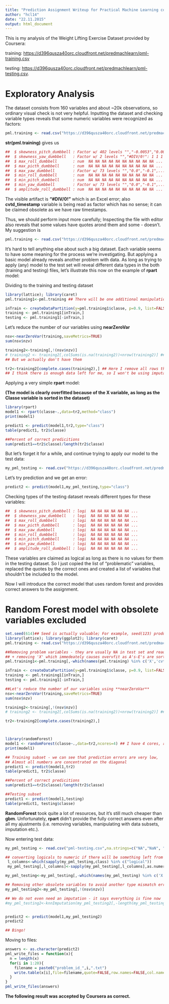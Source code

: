```yaml
---
title: "Prediction Assignment Writeup for Practical Machine Learning course on Coursera "
author: "hcl14"
date: "22.11.2015"
output: html_document
---
```


This is my analysis of the Weight Lifting Exercise Dataset provided by Coursera:

training:
<https://d396qusza40orc.cloudfront.net/predmachlearn/pml-training.csv>

testing:
<https://d396qusza40orc.cloudfront.net/predmachlearn/pml-testing.csv>.


Exploratory Analysis
========================================
The dataset consists from 160 variables and about ~20k observations, so ordinary visual check is not very helpful. Inputting the dataset and checking variable types reveals that some numeric variables were recognized as factors:


```r
pml.training <- read.csv("https://d396qusza40orc.cloudfront.net/predmachlearn/pml-training.csv")
```

**str(pml.training)** gives us
```r
##  $ skewness_pitch_dumbbell : Factor w/ 402 levels "","-0.0053","0.0063",..: 1 1 1 1 1 1 1 1 1 1 ...
##  $ skewness_yaw_dumbbell   : Factor w/ 2 levels "","#DIV/0!": 1 1 1 1 1 1 1 1 1 1 ...
##  $ max_roll_dumbbell       : num  NA NA NA NA NA NA NA NA NA NA ...
##  $ max_picth_dumbbell      : num  NA NA NA NA NA NA NA NA NA NA ...
##  $ max_yaw_dumbbell        : Factor w/ 73 levels "","0.0","-0.1",..: 1 1 1 1 1 1 1 1 1 1 ...
##  $ min_roll_dumbbell       : num  NA NA NA NA NA NA NA NA NA NA ...
##  $ min_pitch_dumbbell      : num  NA NA NA NA NA NA NA NA NA NA ...
##  $ min_yaw_dumbbell        : Factor w/ 73 levels "","0.0","-0.1",..: 1 1 1 1 1 1 1 1 1 1 ...
##  $ amplitude_roll_dumbbell : num  NA NA NA NA NA NA NA NA NA NA ...
```

The visible artifact is **"#DIV/0!"** which is an Excel error; also **cvtd_timestamp** variable is being read as factor which has no sense; it can be claimed obsolete as we have raw timestamps.


Thus, we should perform input more carefully; Inspecting the file with editor also reveals that some values have quotes arond them and some - doesn't. My suggestion is

```r
pml.training <- read.csv("https://d396qusza40orc.cloudfront.net/predmachlearn/pml-training.csv",na.strings=c("NA","NaN", " ","",'""','"#DIV/0!"','#DIV/0!',dec="." ))
```

It's hard to tell anything else about such a big dataset. Each variable seems to have some meaning for the process we're investigating. But applying a basic model already reveals another problem with data. As long as trying to apply (any) model to the test set will reveal different data types in the both (training and testing) files, let's illustrate this now on the example of **rpart** model:


Dividing to the training and testing dataset
```r
library(lattice); library(caret)
pml.training1<-pml.training ## There will be one additional manipulation with data

inTrain <- createDataPartition(y=pml.training1$classe, p=0.9, list=FALSE)
training <- pml.training1[inTrain,]
testing <- pml.training1[-inTrain,]
```

Let's reduce the number of our variables using **nearZeroVar**
```r
nsv<-nearZeroVar(training,saveMetrics=TRUE)
sum(nsv$nzv)

training2<-training[,!(nsv$nzv)]
# training2 <- training2[,colSums(is.na(training2))<nrow(training2)] ## remove columns that consist from na's
## But we actually don't have them

tr2<-training2[complete.cases(training2),] ## Here I remove all rows that have NA's
## I think there is enough data left for me, so I won't be using imputation on this step
```

Applying a very simple **rpart** model:

**(The model is clearly overfitted because of the X variable, as long as the Classe variable is sorted in the dataset)**
```r
library(rpart)
model1 <- rpart(classe~.,data=tr2,method="class")
print(model1)

predict1 <- predict(model1,tr2,type="class")
table(predict1, tr2$classe)

##Percent of correct predicitions
sum(predict1==tr2$classe)/length(tr2$classe)
```

But let's forget it for a while, and continue trying to apply our model to the test data:

```r
my_pml_testing <- read.csv("https://d396qusza40orc.cloudfront.net/predmachlearn/pml-testing.csv",na.strings=c("NA","NaN", " ","",'""','"#DIV/0!"','#DIV/0!'),dec="." )
```

Let's try prediction and we get an error:

```r
predict2 <- predict(model1,my_pml_testing,type="class")
```

Checking types of the testing dataset reveals different types for these variables:

```r
##  $ skewness_pitch_dumbbell : logi  NA NA NA NA NA NA ...
##  $ skewness_yaw_dumbbell   : logi  NA NA NA NA NA NA ...
##  $ max_roll_dumbbell       : logi  NA NA NA NA NA NA ...
##  $ max_picth_dumbbell      : logi  NA NA NA NA NA NA ...
##  $ max_yaw_dumbbell        : logi  NA NA NA NA NA NA ...
##  $ min_roll_dumbbell       : logi  NA NA NA NA NA NA ...
##  $ min_pitch_dumbbell      : logi  NA NA NA NA NA NA ...
##  $ min_yaw_dumbbell        : logi  NA NA NA NA NA NA ...
##  $ amplitude_roll_dumbbell : logi  NA NA NA NA NA NA ...
```

These variables are claimed as logical as long as there is no values for them in the testing dataset. So I just copied the list of "problematic" variables, replaced the quotes by the correct ones and created a list of variables that shouldn't be included to the model.

Now I will introduce the correct model that uses random forest and provides correct answers to the assignment.


Random Forest model with obsolete variables excluded
========================================
```r
set.seed(614)## Seed is actually valuable; For example, seed(123) produces bad results for me
library(lattice); library(ggplot2); library(caret)
pml.training <- read.csv("https://d396qusza40orc.cloudfront.net/predmachlearn/pml-training.csv",na.strings=c("NA","NaN", " ","",'""','"#DIV/0!"','#DIV/0!',dec="." ))

##Removing problem variables - they are usually NA in test set and read as logic 
## + removing 'X' which immedeately causes overvfit as A's-E's are sorted in the set
pml.training1<-pml.training[,-which(names(pml.training) %in% c('X','cvtd_timestamp','kurtosis_roll_belt', 'kurtosis_picth_belt', 'skewness_roll_belt', 'skewness_roll_belt.1', 'max_roll_belt', 'max_picth_belt', 'max_yaw_belt', 'min_roll_belt', 'min_pitch_belt', 'min_yaw_belt', 'amplitude_roll_belt', 'amplitude_pitch_belt', 'var_total_accel_belt', 'avg_roll_belt', 'stddev_roll_belt', 'var_roll_belt', 'avg_pitch_belt', 'stddev_pitch_belt', 'var_pitch_belt', 'avg_yaw_belt', 'stddev_yaw_belt', 'var_yaw_belt', 'var_accel_arm', 'kurtosis_roll_arm', 'kurtosis_picth_arm', 'kurtosis_yaw_arm', 'skewness_roll_arm', 'skewness_pitch_arm', 'skewness_yaw_arm', 'max_picth_arm', 'max_yaw_arm', 'min_roll_arm', 'min_yaw_arm', 'amplitude_yaw_arm', 'kurtosis_roll_dumbbell', 'kurtosis_picth_dumbbell', 'skewness_roll_dumbbell', 'skewness_pitch_dumbbell', 'max_roll_dumbbell', 'max_picth_dumbbell', 'max_yaw_dumbbell','min_roll_dumbbell', 'min_pitch_dumbbell', 'min_yaw_dumbbell', 'amplitude_roll_dumbbell', 'amplitude_pitch_dumbbell', 'var_accel_dumbbell', 'avg_roll_dumbbell', 'stddev_roll_dumbbell', 'var_roll_dumbbell', 'avg_pitch_dumbbell', 'stddev_pitch_dumbbell', 'var_pitch_dumbbell', 'avg_yaw_dumbbell', 'stddev_yaw_dumbbell', 'var_yaw_dumbbell', 'kurtosis_roll_forearm', 'kurtosis_picth_forearm', 'skewness_roll_forearm', 'skewness_pitch_forearm', 'max_picth_forearm', 'max_yaw_forearm', 'min_pitch_forearm', 'min_yaw_forearm', 'amplitude_roll_forearm', 'amplitude_pitch_forearm', 'var_accel_forearm'))]

inTrain <- createDataPartition(y=pml.training1$classe, p=0.9, list=FALSE)
training <- pml.training1[inTrain,]
testing <- pml.training1[-inTrain,]

##Let's reduce the number of our variables using **nearZeroVar**
nsv<-nearZeroVar(training,saveMetrics=TRUE)
sum(nsv$nzv)

training2<-training[,!(nsv$nzv)]
# training2 <- training2[,colSums(is.na(training2))<nrow(training2)] ## remove columns that consist from na's

tr2<-training2[complete.cases(training2),]



library(randomForest)
model1 <- randomForest(classe~.,data=tr2,ncores=4) ## I have 4 cores, remove it or set another number in your program
print(model1)

## Training subset - we can see that prediction errors are very low, 
## Almost all numbers are concentrated on the diagonal
predict1 <- predict(model1,tr2)
table(predict1, tr2$classe)

##Percent of correct predicitions
sum(predict1==tr2$classe)/length(tr2$classe)

##Testing subset
predict1 <- predict(model1,testing)
table(predict1, testing$classe)


```

**RandomForest** took quite a lot of resources, but it's still much cheaper than **gbm**. Unfortunately, **rpart** didn't provide the fully correct answers even after all my ajustments (i.e. removing variables, manipulating with data subsets, imputation etc.).





Now entering test data:
```r
my_pml_testing <- read.csv("pml-testing.csv",na.strings=c("NA","NaN", " ","",'""','"#DIV/0!"','#DIV/0!'),dec="." )

## converting logicals to numeric if there will be something left from the cleaning below
 l_columns<-which(sapply(my_pml_testing,class) %in% c("logical"))
 my_pml_testing[,l_columns]<-sapply(my_pml_testing[,l_columns],as.numeric)

my_pml_testing<-my_pml_testing[,-which(names(my_pml_testing) %in% c('X','cvtd_timestamp','kurtosis_roll_belt', 'kurtosis_picth_belt', 'skewness_roll_belt', 'skewness_roll_belt.1', 'max_roll_belt', 'max_picth_belt', 'max_yaw_belt', 'min_roll_belt', 'min_pitch_belt', 'min_yaw_belt', 'amplitude_roll_belt', 'amplitude_pitch_belt', 'var_total_accel_belt', 'avg_roll_belt', 'stddev_roll_belt', 'var_roll_belt', 'avg_pitch_belt', 'stddev_pitch_belt', 'var_pitch_belt', 'avg_yaw_belt', 'stddev_yaw_belt', 'var_yaw_belt', 'var_accel_arm', 'kurtosis_roll_arm', 'kurtosis_picth_arm', 'kurtosis_yaw_arm', 'skewness_roll_arm', 'skewness_pitch_arm', 'skewness_yaw_arm', 'max_picth_arm', 'max_yaw_arm', 'min_roll_arm', 'min_yaw_arm', 'amplitude_yaw_arm', 'kurtosis_roll_dumbbell', 'kurtosis_picth_dumbbell', 'skewness_roll_dumbbell', 'skewness_pitch_dumbbell', 'max_roll_dumbbell', 'max_picth_dumbbell', 'max_yaw_dumbbell','min_roll_dumbbell', 'min_pitch_dumbbell', 'min_yaw_dumbbell', 'amplitude_roll_dumbbell', 'amplitude_pitch_dumbbell', 'var_accel_dumbbell', 'avg_roll_dumbbell', 'stddev_roll_dumbbell', 'var_roll_dumbbell', 'avg_pitch_dumbbell', 'stddev_pitch_dumbbell', 'var_pitch_dumbbell', 'avg_yaw_dumbbell', 'stddev_yaw_dumbbell', 'var_yaw_dumbbell', 'kurtosis_roll_forearm', 'kurtosis_picth_forearm', 'skewness_roll_forearm', 'skewness_pitch_forearm', 'max_picth_forearm', 'max_yaw_forearm', 'min_pitch_forearm', 'min_yaw_forearm', 'amplitude_roll_forearm', 'amplitude_pitch_forearm', 'var_accel_forearm'))]

## Removing other obsolete variables to avoid another type mismatch errors
my_pml_testing2<-my_pml_testing[,!(nsv$nzv)]

## We do not even need an imputation - it says everything is fine now
#my_pml_testing2<-knnImputation(my_pml_testing2[,-length(my_pml_testing2)],k=10,distData=tr2[,-length(tr2)])


predict2 <- predict(model1,my_pml_testing2)
predict2

## Bingo!
```


Moving to files:
```r
answers <- as.character(predict2)
pml_write_files = function(x){
  n = length(x)
  for(i in 1:20){
    filename = paste0("problem_id_",i,".txt")
    write.table(x[i],file=filename,quote=FALSE,row.names=FALSE,col.names=FALSE)
  }
}
pml_write_files(answers)
```

**The following result was accepted by Coursera as correct.**
